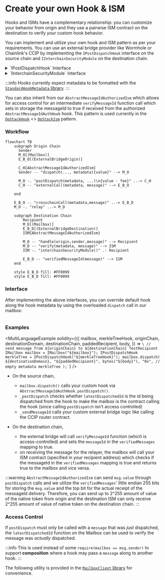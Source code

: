 

# Create your own Hook & ISM

Hooks and ISMs have a complementary relationship: you can customize your behavior from origin and they use a pairwise ISM contract on the destination to verify your custom hook behavior.

You can implement and utilize your own hook and ISM pattern as per your requirements. You can use an external bridge provider like Wormhole or Chainlink's CCIP by implementing the `IPostDispatchHook` interface on the source chain and `IInterchainSecurityModule` on the destination chain.

<details>
<summary>`IPostDispatchHook` Interface</summary>

<Tabs groupId="lang">
<TabItem value="sol" label="Solidity">

```solidity file=<rootDir>/node_modules/@hyperlane-xyz/core/contracts/interfaces/hooks/IPostDispatchHook.sol#L16-L63

```

</TabItem>

</Tabs>
</details>

<details>
<summary>`IInterchainSecurityModule` Interface</summary>

<Tabs groupId="lang">
<TabItem value="sol" label="Solidity">

```solidity file=<rootDir>/node_modules/@hyperlane-xyz/core/contracts/interfaces/IInterchainSecurityModule.sol#L4-L35

```

</TabItem>
</Tabs>
</details>

:::info
Hooks currently expect metadata to be formatted with the [`StandardHookMetadata` library](../reference/libraries/hookmetadata.mdx).
:::

You can also inherit from our `AbstractMessageIdAuthorizedIsm` which allows for access control for an intermediate `verifyMessageId` function call which sets in storage the messageId to true if received from the authorized `AbstractMessageIdAuthHook` hook. This pattern is used currently in the [`OpStackHook`](https://github.com/hyperlane-xyz/hyperlane-monorepo/blob/ef2ece300e71a30e8f4f59e5b26e21eea012d43b/solidity/contracts/hooks/OPStackHook.sol#L33C8-L33C8) \<> [`OpStackIsm`](https://github.com/hyperlane-xyz/hyperlane-monorepo/blob/ef2ece300e71a30e8f4f59e5b26e21eea012d43b/solidity/contracts/isms/hook/OPStackIsm.sol#L31) pattern.

### Workflow

```mermaid
flowchart TB
    subgraph Origin Chain
      Sender
      M_O[(Mailbox)]
      E_B_O[(ExternalBridgeOrigin)]

      C_H[AbstractMessageIdAuthorizedIsm]
      Sender -- "dispatch(..., metadata){value}" --> M_O

      M_O -. "postDispatch(metadata, ...)\n{value - fee}" ..-> C_H
      C_H -- "externalCall(metadata, message)" --> E_B_O

    end

    E_B_O -. "crosschainCall(metadata,message)" ..-> E_B_D
    M_O -. "relay" ..-> M_D

    subgraph Destination Chain
        Recipient
        M_D[(Mailbox)]
        E_B_D[(ExternalBridgeDestination)]
        ISM{AbstractMessageIdAuthorizedIsm}

        M_D -- "handle(origin,sender,message)" --> Recipient
        M_D -- "verify(metadata, message)" --> ISM
        ISM -. "interchainSecurityModule()" .- Recipient

        E_B_D -- "verifiedMessageId(message)" --> ISM
    end

    style E_B_O fill: #FF0099
    style E_B_D fill: #FF0099
```

### Interface

After implementing the above interfaces, you can override default hook along the hook metadata by using the overloaded `dispatch` call in our mailbox:

<Tabs groupId="lang">
<TabItem value="sol" label="Solidity">

```solidity file=<rootDir>/node_modules/@hyperlane-xyz/core/contracts/Mailbox.sol#L269-L275

```

### Examples

<MultiLanguageExample
  solidity={({
    mailbox,
    merkleTreeHook,
    originChain,
    destinationDomain,
    destinationChain,
    paddedRecipient,
    body,
  }) => `\
// send message from ${originChain} to ${destinationChain} TestRecipient
IMailbox mailbox = IMailbox("${mailbox}");
IPostDispatchHook merkleTree = IPostDispatchHook("${merkleTreeHook}");
mailbox.dispatch(
  ${destinationDomain},
  "${paddedRecipient}",
  bytes("${body}"),
  "0x", // empty metadata
  merkleTree
);
`}
/>

</TabItem>
</Tabs>

- On the source chain,

  - `mailbox.dispatch()` calls your custom hook via `AbstractMessageIdAuthHook.postDispatch()`.
  - `_postDispatch` checks whether `latestDispatchedId` is the id being dispatched from the hook to make the mailbox is the contract calling the hook (since calling `postDispatch` isn't access controlled)
  - `_sendMessageId` calls your custom external bridge logic like calling the CCIP router contract.

- On the destination chain,
  - the external bridge will call `verifyMessageId` function (which is access-controlled) and sets the `messageId` in the `verifiedMessages` mapping to true.
  - on receiving the message for the relayer, the mailbox will call your ISM contract (specified in your recipient address) which checks if the messageId in the `verifiedMessages` mapping is true and returns true to the mailbox and vice versa.

:::warning
`AbstractMessageIdAuthorizedIsm` can send `msg.value` through `postDispatch` calls and we utilize the `verifiedMessages`' little endian 255 bits for storing the `msg.value` and the top bit for the actual receipt of the messageId delivery. Therefore, you can send up to 2^255 amount of value of the native token from origin and the destination ISM can only receive 2^255 amount of value of native token on the destination chain.
:::

### Access Control

If `postDispatch` must only be called with a `message` that was _just_ dispatched, the `latestDispatchedId` function on the Mailbox can be used to verify the message was _actually_ dispatched.

:::info
This is used instead of some `require(mailbox == msg.sender)` to support **composition** where a hook may pass a `message` along to another hook.
:::

<Tabs groupId="lang">
<TabItem value="sol" label="Solidity">

The following utility is provided in the [`MailboxClient` library](../reference/libraries/mailboxclient.mdx) for convenience.

```solidity file=<rootDir>/node_modules/@hyperlane-xyz/core/contracts/client/MailboxClient.sol#L89-L91

```

</TabItem>
</Tabs>
